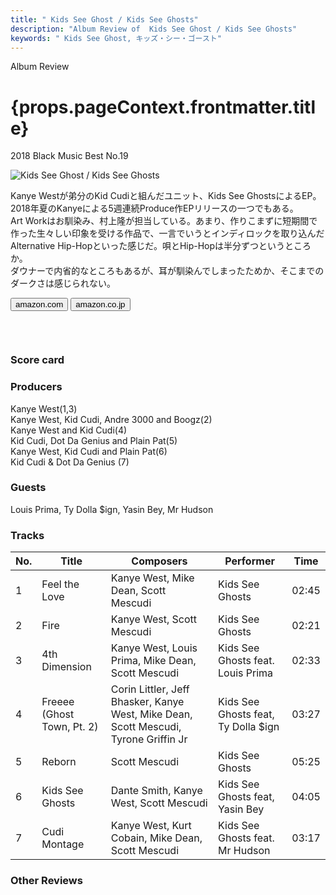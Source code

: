 ```yaml
---
title: " Kids See Ghost / Kids See Ghosts"
description: "Album Review of  Kids See Ghost / Kids See Ghosts"
keywords: " Kids See Ghost, キッズ・シー・ゴースト"
---
```







<p className="largeP">Album Review</p>
<h1 className="h1--no--margin">{props.pageContext.frontmatter.title}</h1>
<p className="largeP">
  <Link to="/best50/2018/">2018 Black Music Best No.19</Link>
</p>

<Row  className="image-card-group">
	<Column colMd={"3"} colLg={"4"} noGutterMdLeft="">
       <ImageCard>

![ Kids See Ghost / Kids See Ghosts](../../images/cd/kidsseeghosts1L.jpg)

</ImageCard>
	</Column>
	<Column colMd={"4"} colLg={"8"} noGutterMdLeft="">
	<p>
	Kanye Westが弟分のKid Cudiと組んだユニット、Kids See GhostsによるEP。2018年夏のKanyeによる5週連続Produce作EPリリースの一つでもある。
	<br/>Art Workはお馴染み、村上隆が担当している。あまり、作りこまずに短期間で作った生々しい印象を受ける作品で、一言でいうとインディロックを取り込んだAlternative Hip-Hopといった感じだ。唄とHip-Hopは半分ずつというところか。
	<br/>ダウナーで内省的なところもあるが、耳が馴染んでしまったためか、そこまでのダークさは感じられない。
	</p>
	<div>
	  <Button className="button-right-mergin"  href="https://amzn.to/3g4MlTL" kind="primary" size="small" renderIcon={ArrowUpRight24}>
      amazon.com
    </Button>
    <Button className="button-right-mergin"  href="https://amzn.to/2ZcTMBr" kind="secondary" size="small" renderIcon={ArrowUpRight24}>
      amazon.co.jp
    </Button>
	</div>
	<a style="display:inline-block;overflow:hidden;background:url(https://linkmaker.itunes.apple.com/ja-jp/lockup.svg?releaseDate=2018-06-08&kind=album&bubble=apple_music&style=mono-black) no-repeat;width:180px;height:45px;" href="https://geo.music.apple.com/jp/album/kids-see-ghosts/1396710872?mt=1&app=music&ls=1&at=11lcug"></a>
	</Column>
</Row>
<Row >
	<Column colMd={"4"} colLg={"4"} noGutterMdLeft="">
		<div>
    	<h3>Score card</h3>
			<SliderJS1 value="3" />
    	<SliderJS2 value="1" />
			<SliderJS3 value="2" />
    	<SliderJS4 value="8" />
		</div>
	</Column>
<Column colMd={"8"} colLg={"8"} noGutterMdLeft="">
<div>
	<h3>Producers</h3>
	<p>
		Kanye West(1,3)
		<br/>Kanye West, Kid Cudi, Andre 3000 and Boogz(2)
		<br/>Kanye West and Kid Cudi(4)
		<br/>Kid Cudi, Dot Da Genius and Plain Pat(5)
		<br/>Kanye West, Kid Cudi and Plain Pat(6)
		<br/>Kid Cudi & Dot Da Genius (7)
	</p>
	<h3>Guests</h3>
	<p>
		Louis Prima, Ty Dolla $ign, Yasin Bey, Mr Hudson
	</p>
</div>
</Column>
</Row>

<h3>Tracks</h3>

| No. | Title                      | Composers                                                                            | Performer                           | Time  |
| --- | -------------------------- | ------------------------------------------------------------------------------------ | ----------------------------------- | ----- |
| 1   | Feel the Love              | Kanye West, Mike Dean, Scott Mescudi                                                 | Kids See Ghosts                     | 02:45 |
| 2   | Fire                       | Kanye West, Scott Mescudi                                                            | Kids See Ghosts                     | 02:21 |
| 3   | 4th Dimension              | Kanye West, Louis Prima, Mike Dean, Scott Mescudi                                    | Kids See Ghosts feat. Louis Prima   | 02:33 |
| 4   | Freeee (Ghost Town, Pt. 2) | Corin Littler, Jeff Bhasker, Kanye West, Mike Dean, Scott Mescudi, Tyrone Griffin Jr | Kids See Ghosts feat, Ty Dolla $ign | 03:27 |
| 5   | Reborn                     | Scott Mescudi                                                                        | Kids See Ghosts                     | 05:25 |
| 6   | Kids See Ghosts            | Dante Smith, Kanye West, Scott Mescudi                                               | Kids See Ghosts feat, Yasin Bey     | 04:05 |
| 7   | Cudi Montage               | Kanye West, Kurt Cobain, Mike Dean, Scott Mescudi                                    | Kids See Ghosts feat. Mr Hudson     | 03:17 |

<h3>Other Reviews</h3>

<Row>
  <Column colMd={3} colLg={3} noGutterMdLeft>
    <Review1 />
  </Column>
  <Column colMd={3} colLg={3} noGutterMdLeft>
    <Review2 />
  </Column>
  <Column colMd={3} colLg={3} noGutterMdLeft>
    <Review3 />
  </Column>
</Row>

<Row>
  <Column colMd={3} colLg={3} noGutterMdLeft>
    <Review11 />
  </Column>
</Row>
